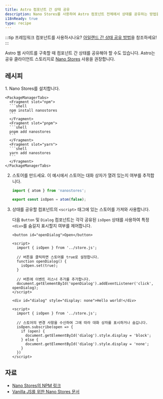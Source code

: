 ```yaml
---
title: Astro 컴포넌트 간 상태 공유
description: Nano Stores를 사용하여 Astro 컴포넌트 전체에서 상태를 공유하는 방법을 알아보세요.
i18nReady: true
type: recipe
---
```


:::tip
프레임워크 컴포넌트를 사용하시나요? [아일랜드 간 상태 공유 방법](/ko/recipes/sharing-state-islands/)을 참조하세요!
:::

Astro 웹 사이트를 구축할 때 컴포넌트 간 상태를 공유해야 할 수도 있습니다. Astro는 공유 클라이언트 스토리지로 [Nano Stores](https://github.com/nanostores/nanostores) 사용을 권장합니다.

## 레시피

<Steps>
1. Nano Stores를 설치합니다.

    <PackageManagerTabs>
      <Fragment slot="npm">
      ```shell
      npm install nanostores
      ```
      </Fragment>
      <Fragment slot="pnpm">
      ```shell
      pnpm add nanostores
      ```
      </Fragment>
      <Fragment slot="yarn">
      ```shell
      yarn add nanostores
      ```
      </Fragment>
    </PackageManagerTabs>

2. 스토어를 만드세요. 이 예시에서 스토어는 대화 상자가 열려 있는지 여부를 추적합니다.

    ```ts title="src/store.js"
    import { atom } from 'nanostores';

    export const isOpen = atom(false);
    ```

3. 상태를 공유할 컴포넌트의 `<script>` 태그에 있는 스토어를 가져와 사용합니다.

    다음 `Button` 및 `Dialog` 컴포넌트는 각각 공유된 `isOpen` 상태를 사용하여 특정 `<div>`를 숨길지 표시할지 여부를 제어합니다.

    ```astro title="src/components/Button.astro"
    <button id="openDialog">Open</button>

    <script>
      import { isOpen } from '../store.js';
      
      // 버튼을 클릭하면 스토어를 true로 설정합니다.
      function openDialog() {
        isOpen.set(true);
      }

      // 버튼에 이벤트 리스너 추가를 추가합니다.
      document.getElementById('openDialog').addEventListener('click', openDialog);
    </script>
    ```

    ```astro title="src/components/Dialog.astro"
    <div id="dialog" style="display: none">Hello world!</div>

    <script>
      import { isOpen } from '../store.js';

      // 스토어의 변경 사항을 수신하여 그에 따라 대화 상자를 표시하거나 숨깁니다.  
      isOpen.subscribe(open => {
        if (open) {
          document.getElementById('dialog').style.display = 'block';
        } else {
          document.getElementById('dialog').style.display = 'none';
        }
      })
    </script>
    ```
</Steps>

## 자료

- [Nano Stores의 NPM 링크](https://www.npmjs.com/package/nanostores)
- [Vanilla JS를 위한 Nano Stores 문서 ](https://github.com/nanostores/nanostores#vanilla-js)
